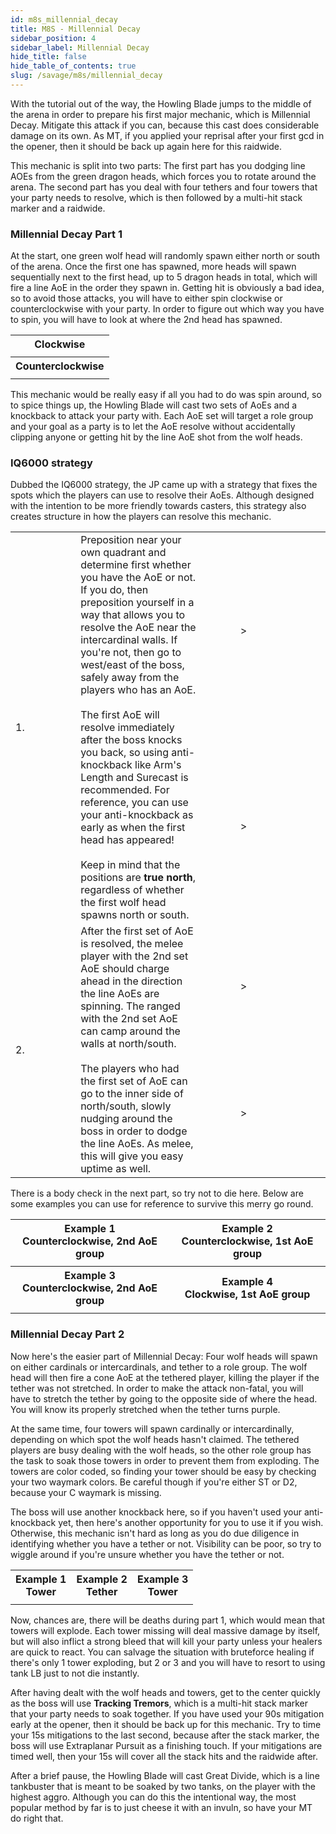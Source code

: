 ```yaml
---
id: m8s_millennial_decay
title: M8S - Millennial Decay
sidebar_position: 4
sidebar_label: Millennial Decay
hide_title: false
hide_table_of_contents: true
slug: /savage/m8s/millennial_decay
---
```


With the tutorial out of the way, the Howling Blade jumps to the middle of the arena in order to prepare his first major mechanic, which is <Raidwide>Millennial Decay</Raidwide>. Mitigate this attack if you can, because this cast does considerable damage on its own. As MT, if you applied your reprisal after your first gcd in the opener, then it should be back up again here for this raidwide.

This mechanic is split into two parts: The first part has you dodging line AOEs from the green dragon heads, which forces you to rotate around the arena. The second part has you deal with four tethers and four towers that your party needs to resolve, which is then followed by a multi-hit stack marker and a raidwide.

### Millennial Decay Part 1

At the start, one green wolf head will randomly spawn either north or south of the arena. Once the first one has spawned, more heads will spawn sequentially next to the first head, up to 5 dragon heads in total, which will fire a line AoE in the order they spawn in. Getting hit is obviously a bad idea, so to avoid those attacks, you will have to either spin clockwise or counterclockwise with your party. In order to figure out which way you have to spin, you will have to look at where the 2nd head has spawned.

<table>
    <tr>
        <th colspan='2'>Clockwise</th>
    </tr>
    <tr>
        <td><KittenAsset path='m8s/millennial_decay_clockwise_north_heads.png' /></td>
        <td><KittenAsset path='m8s/millennial_decay_clockwise_south_heads.png' /></td>
    </tr>
    <tr>
        <th colspan='2'>Counterclockwise</th>
    </tr>
    <tr>
        <td><KittenAsset path='m8s/millennial_decay_counterclockwise_north_heads.png' /></td>
        <td><KittenAsset path='m8s/millennial_decay_counterclockwise_south_heads.png' /></td>
    </tr>
</table>

This mechanic would be really easy if all you had to do was spin around, so to spice things up, the Howling Blade will cast two sets of AoEs and a knockback to attack your party with. Each AoE set will target a role group and your goal as a party is to let the AoE resolve without accidentally clipping anyone or getting hit by the line AoE shot from the wolf heads.

### IQ6000 strategy

Dubbed the IQ6000 strategy, the JP came up with a strategy that fixes the spots which the players can use to resolve their AoEs. Although designed with the intention to be more friendly towards casters, this strategy also creates structure in how the players can resolve this mechanic.

<table>
    <tr>
        <td rowspan='2'>1.</td>
        <td colspan='4' rowspan='2' width='40%'>Preposition near your own quadrant and determine first whether you have the AoE or not. If you do, then preposition yourself in a way that allows you to resolve the AoE near the intercardinal walls. If you're not, then go to west/east of the boss, safely away from the players who has an AoE.<br /><br />The first AoE will resolve immediately after the boss knocks you back, so using anti-knockback like Arm's Length and Surecast is recommended. For reference, you can use your anti-knockback as early as when the first head has appeared!<br /><br />Keep in mind that the positions are <strong>true north</strong>, regardless of whether the first wolf head spawns north or south.</td>
        <td colspan='4'><KittenAsset path='m8s/millennial_decay_clockwise_support_part1.png' /></td>
        <td>&gt;</td>
        <td colspan='4'><KittenAsset path='m8s/millennial_decay_clockwise_support_part2.png' /></td>
    </tr>
    <tr>
        <td colspan='4'><KittenAsset path='m8s/millennial_decay_counterclockwise_support_part1.png' /></td>
        <td>&gt;</td>
        <td colspan='4'><KittenAsset path='m8s/millennial_decay_counterclockwise_support_part2.png' /></td>
    </tr>
    <tr>
        <td rowspan='2'>2.</td>
        <td colspan='4' rowspan='2'>After the first set of AoE is resolved, the melee player with the 2nd set AoE should charge ahead in the direction the line AoEs are spinning. The ranged with the 2nd set AoE can camp around the walls at north/south.<br /><br />The players who had the first set of AoE can go to the inner side of north/south, slowly nudging around the boss in order to dodge the line AoEs. As melee, this will give you easy uptime as well.</td>
        <td colspan='4'><KittenAsset path='m8s/millennial_decay_clockwise_dps_part1.png' /></td>
        <td>&gt;</td>
        <td colspan='4'><KittenAsset path='m8s/millennial_decay_clockwise_dps_part2.png' /></td>
    </tr>
    <tr>
        <td colspan='4'><KittenAsset path='m8s/millennial_decay_counterclockwise_dps_part1.png' /></td>
        <td>&gt;</td>
        <td colspan='4'><KittenAsset path='m8s/millennial_decay_counterclockwise_dps_part2.png' /></td>
    </tr>
</table>

There is a body check in the next part, so try not to die here. Below are some examples you can use for reference to survive this merry go round.

<table>
    <tr>
        <th>Example 1<br />Counterclockwise, 2nd AoE group<br /><Role role='MT' /></th>
        <th>Example 2<br />Counterclockwise, 1st AoE group<br /><Role role='ST' /></th>
    </tr>
    <tr>
        <td><KittenAsset path='m8s/millennial_decay_part1_example1.webm' /></td>
        <td><KittenAsset path='m8s/millennial_decay_part1_example2.webm' /></td>
    </tr>
    <tr>
        <th>Example 3<br />Counterclockwise, 2nd AoE group<br /><Role role='H1' /></th>
        <th>Example 4<br />Clockwise, 1st AoE group<br /><Role role='D3' /></th>
    </tr>
    <tr>
        <td><KittenAsset path='m8s/millennial_decay_part1_example3.webm' /></td>
        <td><KittenAsset path='m8s/millennial_decay_part1_example4.webm' /></td>
    </tr>
</table>

### Millennial Decay Part 2

Now here's the easier part of Millennial Decay: Four wolf heads will spawn on either cardinals or intercardinals, and tether to a role group. The wolf head will then fire a cone AoE at the tethered player, killing the player if the tether was not stretched. In order to make the attack non-fatal, you will have to stretch the tether by going to the opposite side of where the head. You will know its properly stretched when the tether turns purple.

At the same time, four towers will spawn cardinally or intercardinally, depending on which spot the wolf heads hasn't claimed. The tethered players are busy dealing with the wolf heads, so the other role group has the task to soak those towers in order to prevent them from exploding. The towers are color coded, so finding your tower should be easy by checking your two waymark colors. Be careful though if you're either ST or D2, because your C waymark is missing.

The boss will use another knockback here, so if you haven't used your anti-knockback yet, then here's another opportunity for you to use it if you wish. Otherwise, this mechanic isn't hard as long as you do due diligence in identifying whether you have a tether or not. Visibility can be poor, so try to wiggle around if you're unsure whether you have the tether or not.

<table>
    <tr>
        <th>Example 1<br />Tower<br /><Role role='MT' /></th>
        <th>Example 2<br />Tether<br /><Role role='D1' /></th>
        <th>Example 3<br />Tower<br /><Role role='ST' /></th>
    </tr>
    <tr>
        <td><KittenAsset path='m8s/millennial_decay_part2_example1.webm' /></td>
        <td><KittenAsset path='m8s/millennial_decay_part2_example2.webm' /></td>
        <td><KittenAsset path='m8s/millennial_decay_part2_example3.webm' /></td>
    </tr>
</table>

Now, chances are, there will be deaths during part 1, which would mean that towers will explode. Each tower missing will deal massive damage by itself, but will also inflict a strong bleed that will kill your party unless your healers are quick to react. You can salvage the situation with bruteforce healing if there's only 1 tower exploding, but 2 or 3 and you will have to resort to using tank LB just to not die instantly.

After having dealt with the wolf heads and towers, get to the center quickly as the boss will use <strong>Tracking Tremors</strong>, which is a multi-hit stack marker that your party needs to soak together. If you have used your 90s mitigation early at the opener, then it should be back up for this mechanic. Try to time your 15s mitigations to the last second, because after the stack marker, the boss will use <Raidwide>Extraplanar Pursuit</Raidwide> as a finishing touch. If your mitigations are timed well, then your 15s will cover all the stack hits and the raidwide after.

<KittenAsset path='m8s/great_divide1.webm' wrapper='div' />

After a brief pause, the Howling Blade will cast <Tankbuster>Great Divide</Tankbuster>, which is a line tankbuster that is meant to be soaked by two tanks, on the player with the highest aggro. Although you can do this the intentional way, the most popular method by far is to just cheese it with an invuln, so have your MT do right that.